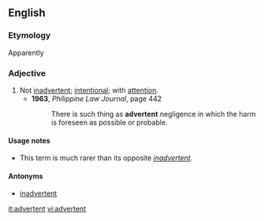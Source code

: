 ==English==
===Etymology===
Apparently {{back-form|inadvertent|nocap=1}}

===Adjective===
{{en-adj}}

# Not [[inadvertent]]; [[intentional]]; with [[attention]].
#*'''1963''', ''Philippine Law Journal'', page 442
#*:There is such thing as '''advertent''' negligence in which the harm is foreseen as possible or probable.

====Usage notes====
* This term is much rarer than its opposite ''[[inadvertent]]''.

====Antonyms====
* [[inadvertent]]

[[it:advertent]]
[[vi:advertent]]